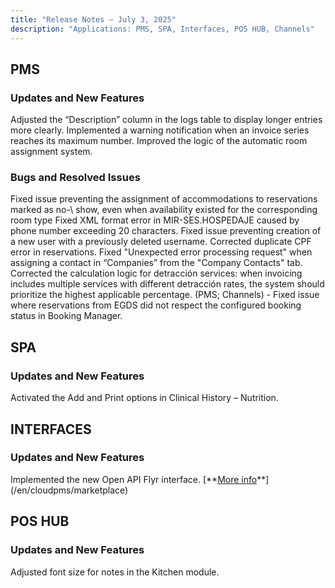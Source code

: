 ```yaml
---
title: "Release Notes – July 3, 2025"
description: "Applications: PMS, SPA, Interfaces, POS HUB, Channels"
---
```


## PMS

### Updates and New Features

<Check>
  Adjusted the “Description” column in the logs table to display longer entries more clearly.
</Check>

<Check>
  Implemented a warning notification when an invoice series reaches its maximum number.
</Check>

<Check>
  Improved the logic of the automatic room assignment system.
</Check>

### Bugs and Resolved Issues

<Danger>
  Fixed issue preventing the assignment of accommodations to reservations marked as no-\
  show, even when availability existed for the corresponding room type
</Danger>

<Danger>
  Fixed XML format error in MIR-SES.HOSPEDAJE caused by phone number exceeding 20 characters.
</Danger>

<Danger>
  Fixed issue preventing creation of a new user with a previously deleted username.
</Danger>

<Danger>
  Corrected duplicate CPF error in reservations.
</Danger>

<Danger>
  Fixed "Unexpected error processing request" when assigning a contact in “Companies” from the "Company Contacts" tab.
</Danger>

<Danger>
  Corrected the calculation logic for detracción services: when invoicing includes multiple services with different detracción rates, the system should prioritize the highest applicable percentage.
</Danger>

<Danger>
  (PMS; Channels) - Fixed issue where reservations from EGDS did not respect the configured booking status in Booking Manager.
</Danger>

## SPA

### Updates and New Features

<Check>
  Activated the Add and Print options in Clinical History – Nutrition.
</Check>

## INTERFACES

### Updates and New Features

<Check>
  Implemented the new Open API Flyr interface.   [**<u>More info</u>**](/en/cloudpms/marketplace)
</Check>

## POS HUB

### Updates and New Features

<Check>
  Adjusted font size for notes in the Kitchen module.
</Check>